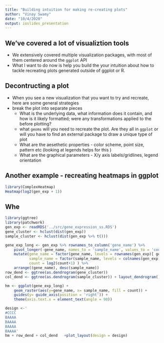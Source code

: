 ```yaml
---
title: "Building intuition for making re-creating plots"
author: "Vinay Swamy"
date: "10/4/2020"
output: ioslides_presentation
---
```

<style>
slides > slide {
  overflow-x: auto !important;
  overflow-y: auto !important;
}
</style>

## We've covered a lot of visualiztion tools
- We extensively covered multiple visualization packages, with most of them centered around the `ggplot` API
- What I want to do now is help you build the your intuition about how to tackle recreating plots generated outside of ggplot or R. 


## Decontructing a plot
- When you see a  new visualization that you want to try and recreate,  here are some general strategies
- break the plot into separate pieces
  - What is the underlying data, what information does it contain, and how is it likely formatted; were any transformations applied to the before plotting?
  - what `geoms` will you need to recreate the plot. Are they all in `ggplot` or will you have to find an external package to draw a unique type of plot
  - What are the aesethetic properties - color scheme, point size, pattern etc (looking at legends helps for this  )
  - What are the graphical parameters - X/y axis labels/gridlines, legend orientation
 

## Another example - recreating heatmaps in ggplot

```r
library(ComplexHeatmap)
Heatmap(log2(gen_exp + 1))
```

## Whe



```r
library(ggtree)
library(patchwork)
gen_exp <- readRDS('../src/gene_expression_ss.RDS')
gene_cluster <- hclust(dist(gen_exp))
sample_cluster <- hclust(dist(gen_exp %>% t()))

gene_exp_long <- gen_exp %>% rownames_to_column('gene_name') %>% 
    pivot_longer(-gene_name, names_to = 'sample_name', values_to = 'count') %>% 
    mutate(gene_name = factor(gene_name, levels = rownames(gen_exp)[ gene_cluster$order]), 
           sample_name = factor(sample_name, levels = colnames(gen_exp)[sample_cluster$order]), 
           count = log2(count+1) ) %>% 
    arrange((gene_name), desc(sample_name))
row_dend <- ggtree(as.dendrogram(gene_cluster))
col_dend <- ggtree(as.dendrogram(sample_cluster)) + layout_dendrogram()

hm <- ggplot(gene_exp_long) + 
    geom_raster(aes(y=gene_name, x= sample_name, fill = count)) + 
    guides(y= guide_axis(position = 'right')) + 
    theme(axis.text.x = element_text(angle = 90))

design <-'
#CCCC
BAAAA
BAAAA
BAAAA
BAAAA'
hm + row_dend + col_dend   +plot_layout(design = design)
```




